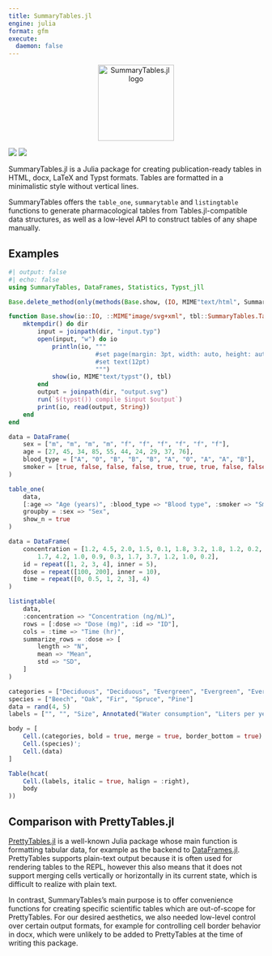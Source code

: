 ```yaml
---
title: SummaryTables.jl
engine: julia
format: gfm
execute: 
  daemon: false
---
```


```{=html}
<div align="center">
    <picture>
      <img alt="SummaryTables.jl logo" 
        src="/docs/src/assets/logo.png" width="150">
    </picture>
</div>
```

[![](https://img.shields.io/badge/Docs-Stable-lightgrey.svg)](https://pumasai.github.io/SummaryTables.jl/stable/)
[![](https://img.shields.io/badge/Docs-Dev-blue.svg)](https://pumasai.github.io/SummaryTables.jl/dev/)

SummaryTables.jl is a Julia package for creating publication-ready tables in HTML, docx, LaTeX and Typst formats.
Tables are formatted in a minimalistic style without vertical lines.

SummaryTables offers the `table_one`, `summarytable` and `listingtable` functions to generate pharmacological tables from Tables.jl-compatible data structures, as well as a low-level API to construct tables of any shape manually.

## Examples

```julia
#| output: false
#| echo: false
using SummaryTables, DataFrames, Statistics, Typst_jll

Base.delete_method(only(methods(Base.show, (IO, MIME"text/html", SummaryTables.Table))))

function Base.show(io::IO, ::MIME"image/svg+xml", tbl::SummaryTables.Table)
    mktempdir() do dir
        input = joinpath(dir, "input.typ")
        open(input, "w") do io
            println(io, """
                        #set page(margin: 3pt, width: auto, height: auto, fill: white)
                        #set text(12pt)
                        """)
            show(io, MIME"text/typst"(), tbl)
        end
        output = joinpath(dir, "output.svg")
        run(`$(typst()) compile $input $output`)
        print(io, read(output, String))
    end
end
```


```julia
data = DataFrame(
    sex = ["m", "m", "m", "m", "f", "f", "f", "f", "f", "f"],
    age = [27, 45, 34, 85, 55, 44, 24, 29, 37, 76],
    blood_type = ["A", "0", "B", "B", "B", "A", "0", "A", "A", "B"],
    smoker = [true, false, false, false, true, true, true, false, false, false],
)

table_one(
    data,
    [:age => "Age (years)", :blood_type => "Blood type", :smoker => "Smoker"],
    groupby = :sex => "Sex",
    show_n = true
)
```


```julia
data = DataFrame(
    concentration = [1.2, 4.5, 2.0, 1.5, 0.1, 1.8, 3.2, 1.8, 1.2, 0.2,
        1.7, 4.2, 1.0, 0.9, 0.3, 1.7, 3.7, 1.2, 1.0, 0.2],
    id = repeat([1, 2, 3, 4], inner = 5),
    dose = repeat([100, 200], inner = 10),
    time = repeat([0, 0.5, 1, 2, 3], 4)
)

listingtable(
    data,
    :concentration => "Concentration (ng/mL)",
    rows = [:dose => "Dose (mg)", :id => "ID"],
    cols = :time => "Time (hr)",
    summarize_rows = :dose => [
        length => "N",
        mean => "Mean",
        std => "SD",
    ]
)
```


```julia
categories = ["Deciduous", "Deciduous", "Evergreen", "Evergreen", "Evergreen"]
species = ["Beech", "Oak", "Fir", "Spruce", "Pine"]
data = rand(4, 5)
labels = ["", "", "Size", Annotated("Water consumption", "Liters per year"), "Age", "Value"]

body = [
    Cell.(categories, bold = true, merge = true, border_bottom = true)';
    Cell.(species)';
    Cell.(data)
]

Table(hcat(
    Cell.(labels, italic = true, halign = :right),
    body
))
```

## Comparison with PrettyTables.jl

[PrettyTables.jl](https://github.com/ronisbr/PrettyTables.jl/) is a well-known Julia package whose main function is formatting tabular data, for example as the backend to [DataFrames.jl](https://github.com/JuliaData/DataFrames.jl).
PrettyTables supports plain-text output because it is often used for rendering tables to the REPL, however this also means that it does not support merging cells vertically or horizontally in its current state, which is difficult to realize with plain text.

In contrast, SummaryTables's main purpose is to offer convenience functions for creating specific scientific tables which are out-of-scope for PrettyTables.
For our desired aesthetics, we also needed low-level control over certain output formats, for example for controlling cell border behavior in docx, which were unlikely to be added to PrettyTables at the time of writing this package.
